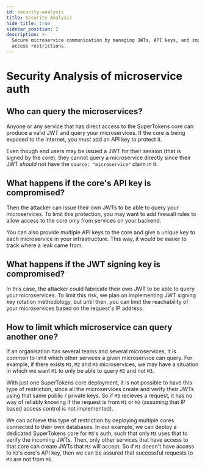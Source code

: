 ```yaml
---
id: security-analysis
title: Security Analysis
hide_title: true
sidebar_position: 2
description: >-
  Secure microservice communication by managing JWTs, API keys, and implementing
  access restrictions.
---
```


# Security Analysis of microservice auth

## Who can query the microservices?
Anyone or any service that has direct access to the SuperTokens core can produce a valid JWT and query your microservices. If the core is being exposed to the internet, you *must* add an API key to protect it.

Even though end users may be issued a JWT for their session (that is signed by the core), they cannot query a microservice directly since their JWT *should* not have the `source: "microservice"` claim in it.

## What happens if the core's API key is compromised?
Then the attacker can issue their own JWTs to be able to query your microservices. To limit this protection, you may want to add firewall rules to allow access to the core only from services on your backend.

You can also provide multiple API keys to the core and give a unique key to each microservice in your infrastructure. This way, it would be easier to track where a leak came from.

## What happens if the JWT signing key is compromised?
In this case, the attacker could fabricate their own JWT to be able to query your microservices. To limit this risk, we plan on implementing JWT signing key rotation methodology, but until then, you can limit the reachability of your microservices based on the request's IP address.

## How to limit which microservice can query another one?
If an organisation has several teams and several microservices, it is common to limit which other services a given microservice can query. For example, if there exists `M1`, `M2` and `M3` microservices, we may have a situation in which we want `M1` to only be able to query `M2` and not `M3`.

With just one SuperTokens core deployment, it is not possible to have this type of restriction, since all the microservices create and verify their JWTs using that same public / private keys. So if `M3` recieves a request, it has no way of reliably knowing if the request is from `M1` or `M2` (assuming that IP based access control is not implemented).

We can achieve this type of restriction by deploying multiple cores connected to their own databases. In our example, we can deploy a dedicated SuperTokens core for `M3`'s auth, such that only `M3` uses that to verify the incoming JWTs. Then, only other services that have access to that core can create JWTs that `M3` will accept. So if `M1` doesn't have access to `M3`'s core's API key, then we can be assured that successful requests to `M3` are not from `M1`.


